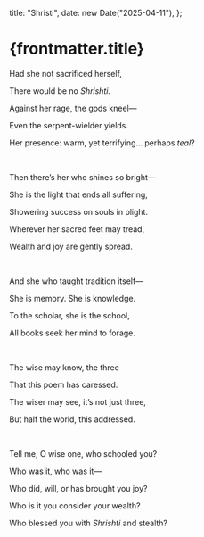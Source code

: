  title: "Shristi",
  date: new Date("2025-04-11"),
};

# {frontmatter.title}

Had she not sacrificed herself,

There would be no _Shrishti._

Against her rage, the gods kneel—

Even the serpent-wielder yields.

Her presence: warm, yet terrifying… perhaps _teal_?

<br />

Then there’s her who shines so bright—

She is the light that ends all suffering,

Showering success on souls in plight.

Wherever her sacred feet may tread,

Wealth and joy are gently spread.

<br />

And she who taught tradition itself—

She is memory. She is knowledge.

To the scholar, she is the school,

All books seek her mind to forage.

<br />

The wise may know, the three

That this poem has caressed.

The wiser may see, it’s not just three,

But half the world, this addressed.

<br />

Tell me, O wise one, who schooled you?

Who was it, who was it—

Who did, will, or has brought you joy?

Who is it you consider your wealth?

Who blessed you with _Shrishti_ and stealth?
